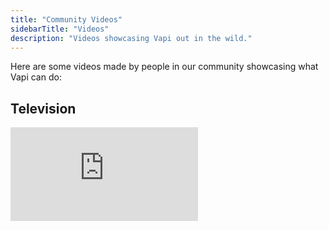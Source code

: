 ```yaml
---
title: "Community Videos"
sidebarTitle: "Videos"
description: "Videos showcasing Vapi out in the wild."
---
```


Here are some videos made by people in our community showcasing what Vapi can do:

## Television

<div class="video-grid">
    <iframe
        src="https://www.youtube.com/embed/pRUddK6sxDg?si=pvlgT0ban0lkvHTL"
        title="YouTube video player"
        frameborder="0"
        allow="accelerometer; autoplay; clipboard-write; encrypted-media; gyroscope; picture-in-picture; web-share"
        referrerpolicy="strict-origin-when-cross-origin"
        allowfullscreen
    />
</div>

## Special Mentions
<div class="video-grid">
    <iframe
        src="https://www.youtube.com/embed/WCYf2Agml-s?si=dAMT_Xf7vPHmjqKJ&amp;start=929"
        title="YouTube video player"
        frameborder="0"
        allow="accelerometer; autoplay; clipboard-write; encrypted-media; gyroscope; picture-in-picture; web-share"
        referrerpolicy="strict-origin-when-cross-origin"
        allowfullscreen
    />
</div>

## Conferences

<div class="video-grid">
    <iframe
        src="https://www.youtube.com/embed/jag7NjaROck?si=OLFbkgF9YDBw0ufs&amp;start=415"
        title="YouTube video player"
        frameborder="0"
        allow="accelerometer; autoplay; clipboard-write; encrypted-media; gyroscope; picture-in-picture; web-share"
        referrerpolicy="strict-origin-when-cross-origin"
        allowfullscreen
    />
</div>

## Podcast

<div class="video-grid">
    <iframe
        src="https://www.youtube.com/embed/kOhr047QFFA?si=8-2uY09fni5195tx&amp;start=1245"
        title="YouTube video player"
        frameborder="0"
        allow="accelerometer; autoplay; clipboard-write; encrypted-media; gyroscope; picture-in-picture; web-share"
        referrerpolicy="strict-origin-when-cross-origin"
        allowfullscreen
    />
</div>

## Tutorials
#### Appointment Scheduling
<div class="video-grid">
    <iframe
        src="https://www.youtube.com/embed/F57M9ljJkMU?si=wCtu42Jzu6fC6th_"
        title="YouTube video player"
        frameborder="0"
        allow="accelerometer; autoplay; clipboard-write; encrypted-media; gyroscope; picture-in-picture; web-share"
        referrerpolicy="strict-origin-when-cross-origin"
        allowfullscreen
    />
    <iframe
        src="https://www.youtube.com/embed/kDX9JlPxGzE?si=XBxwUcskqGliBBSX"
        title="YouTube video player"
        frameborder="0"
        allow="accelerometer; autoplay; clipboard-write; encrypted-media; gyroscope; picture-in-picture; web-share"
        referrerpolicy="strict-origin-when-cross-origin"
        allowfullscreen
    />
    <iframe
        src="https://www.youtube.com/embed/5p6rML68cKE?si=0wHuyQCQFHvkRk66"
        title="YouTube video player"
        frameborder="0"
        allow="accelerometer; autoplay; clipboard-write; encrypted-media; gyroscope; picture-in-picture; web-share"
        referrerpolicy="strict-origin-when-cross-origin"
        allowfullscreen
    />
    <iframe
        src="https://www.youtube.com/embed/FMYc0KRYRPM?si=72tA_8NiYjkkLNYS"
        title="YouTube video player"
        frameborder="0"
        allow="accelerometer; autoplay; clipboard-write; encrypted-media; gyroscope; picture-in-picture; web-share"
        referrerpolicy="strict-origin-when-cross-origin"
        allowfullscreen
    />
    <iframe
        src="https://www.youtube.com/embed/l6yDtXfIarM?si=BoMwT-cOg6YARByE"
        title="YouTube video player"
        frameborder="0"
        allow="accelerometer; autoplay; clipboard-write; encrypted-media; gyroscope; picture-in-picture; web-share"
        referrerpolicy="strict-origin-when-cross-origin"
        allowfullscreen
    />
    <iframe
        src="https://www.youtube.com/embed/uqBG7nf1vZk?si=hH8UooV1l6hIvNXG"
        title="YouTube video player"
        frameborder="0"
        allow="accelerometer; autoplay; clipboard-write; encrypted-media; gyroscope; picture-in-picture; web-share"
        referrerpolicy="strict-origin-when-cross-origin"
        allowfullscreen
    />
</div>
#### Connecting Vapi with GoHighLevel
<div class="video-grid">
    <iframe
        src="https://www.youtube.com/embed/PVP1P2nak4M?si=vGGAMZVI3Fzzik9X"
        title="YouTube video player"
        frameborder="0"
        allow="accelerometer; autoplay; clipboard-write; encrypted-media; gyroscope; picture-in-picture; web-share"
        referrerpolicy="strict-origin-when-cross-origin"
        allowfullscreen
    />
</div>

#### Inbound and Outbound
<div class="video-grid">
    <iframe
        src="https://www.youtube.com/embed/gi5Qa0Z2iqQ?si=l1FLFu5TvuTxYyIc"
        title="YouTube video player"
        frameborder="0"
        allow="accelerometer; autoplay; clipboard-write; encrypted-media; gyroscope; picture-in-picture; web-share"
        referrerpolicy="strict-origin-when-cross-origin"
        allowfullscreen
    />
    <iframe
        src="https://www.youtube.com/embed/IbgPEG8l09Y?si=jIFLBN_SKPShurfy"
        title="YouTube video player"
        frameborder="0"
        allow="accelerometer; autoplay; clipboard-write; encrypted-media; gyroscope; picture-in-picture; web-share"
        referrerpolicy="strict-origin-when-cross-origin"
        allowfullscreen
    />
</div>
#### Knowledgebase
<div class="video-grid">
    <iframe
        src="https://www.youtube.com/embed/9MD1VM7038Q?si=G1at__w9gAm0dqEA"
        title="YouTube video player"
        frameborder="0"
        allow="accelerometer; autoplay; clipboard-write; encrypted-media; gyroscope; picture-in-picture; web-share"
        referrerpolicy="strict-origin-when-cross-origin"
        allowfullscreen
    />
    <iframe
        src="https://www.youtube.com/embed/xCdfLSrwbjc?si=xn1jIHmV4J7VTsTr"
        title="YouTube video player"
        frameborder="0"
        allow="accelerometer; autoplay; clipboard-write; encrypted-media; gyroscope; picture-in-picture; web-share"
        referrerpolicy="strict-origin-when-cross-origin"
        allowfullscreen
    />
</div>

#### Snippets & SDKs Tutorials
<div class="video-grid">
    <iframe
        src="https://www.youtube.com/embed/yMkaa-15CWI?si=5dW45BVC-IteS18E"
        title="YouTube video player"
        frameborder="0"
        allow="accelerometer; autoplay; clipboard-write; encrypted-media; gyroscope; picture-in-picture; web-share"
        referrerpolicy="strict-origin-when-cross-origin"
        allowfullscreen
    />
    <iframe
        src="https://www.youtube.com/embed/XOVt1qHmrlg?si=NXypsXXAetLkgZU9"
        title="YouTube video player"
        frameborder="0"
        allow="accelerometer; autoplay; clipboard-write; encrypted-media; gyroscope; picture-in-picture; web-share"
        referrerpolicy="strict-origin-when-cross-origin"
        allowfullscreen
    />
    <iframe
        src="https://www.youtube.com/embed/6O-8LimQST4?si=4ePsmegoe2CVBnwy"
        title="YouTube video player"
        frameborder="0"
        allow="accelerometer; autoplay; clipboard-write; encrypted-media; gyroscope; picture-in-picture; web-share"
        referrerpolicy="strict-origin-when-cross-origin"
        allowfullscreen
    />
</div>

#### Guide
<div class="video-grid">
    <iframe
        src="https://www.youtube.com/embed/3LSXJECXpkc?si=hhWsXZeFYC6wM-cq"
        title="YouTube video player"
        frameborder="0"
        allow="accelerometer; autoplay; clipboard-write; encrypted-media; gyroscope; picture-in-picture; web-share"
        referrerpolicy="strict-origin-when-cross-origin"
        allowfullscreen
    />
    <iframe
        src="https://www.youtube.com/embed/cuQI3UH2lDE?si=chPXGUvgN7FoQQFb"
        title="YouTube video player"
        frameborder="0"
        allow="accelerometer; autoplay; clipboard-write; encrypted-media; gyroscope; picture-in-picture; web-share"
        referrerpolicy="strict-origin-when-cross-origin"
        allowfullscreen
    />
    <iframe
        src="https://www.youtube.com/embed/RMOHpWAPan8?si=44FZKzxfxxXndR3i"
        title="YouTube video player"
        frameborder="0"
        allow="accelerometer; autoplay; clipboard-write; encrypted-media; gyroscope; picture-in-picture; web-share"
        referrerpolicy="strict-origin-when-cross-origin"
        allowfullscreen
    />
    <iframe
        src="https://www.youtube.com/embed/HuF7ELckcyU?si=PPPFZE5aiI-WgP2U"
        title="YouTube video player"
        frameborder="0"
        allow="accelerometer; autoplay; clipboard-write; encrypted-media; gyroscope; picture-in-picture; web-share"
        referrerpolicy="strict-origin-when-cross-origin"
        allowfullscreen
    />
    <iframe
        src="https://www.youtube.com/embed/jg1j1Rv8SkA?si=V9IZJObqPF6-iXSS"
        title="YouTube video player"
        frameborder="0"
        allow="accelerometer; autoplay; clipboard-write; encrypted-media; gyroscope; picture-in-picture; web-share"
        referrerpolicy="strict-origin-when-cross-origin"
        allowfullscreen
    />
    <iframe
        src="https://www.youtube.com/embed/u-8xdblVY_4?si=_8YYFR44n3SevrSb"
        title="YouTube video player"
        frameborder="0"
        allow="accelerometer; autoplay; clipboard-write; encrypted-media; gyroscope; picture-in-picture; web-share"
        referrerpolicy="strict-origin-when-cross-origin"
        allowfullscreen
    />
    <iframe
        src="https://www.youtube.com/embed/jDPXWMUVUPE?si=FrNKyc2oTZIuNysu"
        title="YouTube video player"
        frameborder="0"
        allow="accelerometer; autoplay; clipboard-write; encrypted-media; gyroscope; picture-in-picture; web-share"
        referrerpolicy="strict-origin-when-cross-origin"
        allowfullscreen
    />
    <iframe
        src="https://www.youtube.com/embed/AH5oS2w3EcQ?si=PrskTE6KXHA0i9v2"
        title="YouTube video player"
        frameborder="0"
        allow="accelerometer; autoplay; clipboard-write; encrypted-media; gyroscope; picture-in-picture; web-share"
        referrerpolicy="strict-origin-when-cross-origin"
        allowfullscreen
    />
    <iframe
        src="https://www.youtube.com/embed/gN6CsDtLnMs?si=SkGG6LzS9wIXrh_-"
        title="YouTube video player"
        frameborder="0"
        allow="accelerometer; autoplay; clipboard-write; encrypted-media; gyroscope; picture-in-picture; web-share"
        referrerpolicy="strict-origin-when-cross-origin"
        allowfullscreen
    />
    <iframe
        src="https://www.youtube.com/embed/3y7GJ9Vozkk?si=0lBabiKaMjMAOz8Y"
        title="YouTube video player"
        frameborder="0"
        allow="accelerometer; autoplay; clipboard-write; encrypted-media; gyroscope; picture-in-picture; web-share"
        referrerpolicy="strict-origin-when-cross-origin"
        allowfullscreen
    />
</div>

#### Usecase
<div class="video-grid">
    <iframe
        src="https://www.youtube.com/embed/WS4QJF9Bn7U?si=yrK1ErRpFZAKbpYW"
        title="YouTube video player"
        frameborder="0"
        allow="accelerometer; autoplay; clipboard-write; encrypted-media; gyroscope; picture-in-picture; web-share"
        referrerpolicy="strict-origin-when-cross-origin"
        allowfullscreen
    />
    <iframe
        src="https://www.youtube.com/embed/ZvPQU1VKmi8?si=neKdm1K8T-Tex56r"
        title="YouTube video player"
        frameborder="0"
        allow="accelerometer; autoplay; clipboard-write; encrypted-media; gyroscope; picture-in-picture; web-share"
        referrerpolicy="strict-origin-when-cross-origin"
        allowfullscreen
    />
    <iframe
        src="https://www.youtube.com/embed/CvhonBxoJ00?si=POAHHoKAvKQx7__O"
        title="YouTube video player"
        frameborder="0"
        allow="accelerometer; autoplay; clipboard-write; encrypted-media; gyroscope; picture-in-picture; web-share"
        referrerpolicy="strict-origin-when-cross-origin"
        allowfullscreen
    />
    <iframe
        src="https://www.youtube.com/embed/lmHMAJxlD0I?si=sHfjjxJxTah21VTR"
        title="YouTube video player"
        frameborder="0"
        allow="accelerometer; autoplay; clipboard-write; encrypted-media; gyroscope; picture-in-picture; web-share"
        referrerpolicy="strict-origin-when-cross-origin"
        allowfullscreen
    />
    <iframe
        src="https://www.youtube.com/embed/5ElOMT7cyJM?si=Pc_XE9CLAZs5qfkZ"
        title="YouTube video player"
        frameborder="0"
        allow="accelerometer; autoplay; clipboard-write; encrypted-media; gyroscope; picture-in-picture; web-share"
        referrerpolicy="strict-origin-when-cross-origin"
        allowfullscreen
    />
    <iframe
        src="https://www.youtube.com/embed/VVKyogARy6A?si=KbKsdCact_ucdKQB"
        title="YouTube video player"
        frameborder="0"
        allow="accelerometer; autoplay; clipboard-write; encrypted-media; gyroscope; picture-in-picture; web-share"
        referrerpolicy="strict-origin-when-cross-origin"
        allowfullscreen
    />
</div>


## Comparisons

<div class="video-grid">
    <iframe
        src="https://www.youtube.com/embed/KloYd6cANkM?si=ssM9ouDeCeyFe1hv"
        title="YouTube video player"
        frameborder="0"
        allow="accelerometer; autoplay; clipboard-write; encrypted-media; gyroscope; picture-in-picture; web-share"
        referrerpolicy="strict-origin-when-cross-origin"
        allowfullscreen
    />
    <iframe
        src="https://www.youtube.com/embed/iEi_zion9jM?si=J5Ik5GJ24SUt-PDr&amp;start=19"
        title="YouTube video player"
        frameborder="0"
        allow="accelerometer; autoplay; clipboard-write; encrypted-media; gyroscope; picture-in-picture; web-share"
        referrerpolicy="strict-origin-when-cross-origin"
        allowfullscreen
    />
    <iframe
        src="https://www.youtube.com/embed/5pKInI77zNk?si=N7Xdit2mTN7kbm6o&amp;start=1508"
        title="YouTube video player"
        frameborder="0"
        allow="accelerometer; autoplay; clipboard-write; encrypted-media; gyroscope; picture-in-picture; web-share"
        referrerpolicy="strict-origin-when-cross-origin"
        allowfullscreen
    />
    <iframe
        src="https://www.youtube.com/embed/nykm4h0gFV4?si=5mlDF4uGRwKbNn5l"
        title="YouTube video player"
        frameborder="0"
        allow="accelerometer; autoplay; clipboard-write; encrypted-media; gyroscope; picture-in-picture; web-share"
        referrerpolicy="strict-origin-when-cross-origin"
        allowfullscreen
    />
    <iframe
        src="https://www.youtube.com/embed/hO6hoJGheLA?si=onLVeZhYWmo1hG3B"
        title="YouTube video player"
        frameborder="0"
        allow="accelerometer; autoplay; clipboard-write; encrypted-media; gyroscope; picture-in-picture; web-share"
        referrerpolicy="strict-origin-when-cross-origin"
        allowfullscreen
    />
</div>

## Demos

<div class="video-grid">
    <iframe
        src="https://www.youtube.com/embed/H6qym392wFg?si=GC2anHDMMbPcG7xF"
        title="YouTube video player"
        frameborder="0"
        allow="accelerometer; autoplay; clipboard-write; encrypted-media; gyroscope; picture-in-picture; web-share"
        referrerpolicy="strict-origin-when-cross-origin"
        allowfullscreen
    />
</div>

## Send Us Your Video

Have a video showcasing Vapi that you want us to feature? Let us know:

<CardGroup cols={2}>
    <Card
        title="Send Us Your Video"
        icon="video-arrow-up-right"
        iconType="solid"
        href="mailto:support@vapi.ai"
    >
        Send us your video showcasing what Vapi can do, we'd like to feature it.
    </Card>
</CardGroup>
